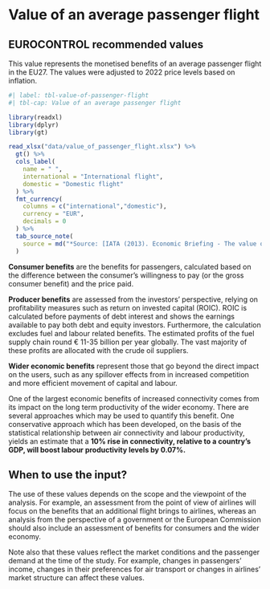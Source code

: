 # Value of an average passenger flight {#sec-value-of-an-average-passenger-flight}

## EUROCONTROL recommended values

This value represents the monetised benefits of an average passenger flight in
the EU27. The values were adjusted to 2022 price levels based on inflation.

```r
#| label: tbl-value-of-passenger-flight
#| tbl-cap: Value of an average passenger flight

library(readxl)
library(dplyr)
library(gt)

read_xlsx("data/value_of_passenger_flight.xlsx") %>% 
  gt() %>% 
  cols_label(
    name = " ",
    international = "International flight",
    domestic = "Domestic flight"
  ) %>% 
  fmt_currency(
    columns = c("international","domestic"),
    currency = "EUR",
    decimals = 0
  ) %>% 
  tab_source_note(
    source = md("*Source: [IATA (2013). Economic Briefing - The value of an average passenger flight in the EU27](https://www.iata.org/en/iata-repository/publications/economic-reports/value-of-an-average-passenger-flight-in-eu-27/)*")
  )
```

**Consumer benefits** are the benefits for passengers, calculated based on the difference between the consumer’s willingness to pay (or the gross consumer benefit) and the price paid.

**Producer benefits** are assessed from the investors’ perspective, relying on profitability measures such as return on invested capital (ROIC). ROIC is calculated before payments of debt interest and shows the earnings available to pay both debt and equity investors. Furthermore, the calculation excludes fuel and labour related benefits. The estimated profits of the fuel supply chain round € 11-35 billion per year globally. The vast majority of these profits are allocated with the crude oil suppliers.

**Wider economic benefits** represent those that go beyond the direct impact on the users, such as any spillover effects from in increased competition and more efficient movement of capital and labour. 

One of the largest economic benefits of increased connectivity comes from its impact on the long term productivity of the wider economy. There are several approaches which may be used to quantify this benefit. One conservative approach which has been developed, on the basis of the statistical relationship between air connectivity and labour productivity, yields an estimate that a **10% rise in connectivity, relative to a country’s GDP, will boost labour productivity levels by 0.07%.**

## When to use the input?

The use of these values depends on the scope and the viewpoint of the analysis. For example, an assessment from the point of view of airlines will focus on the benefits that an additional flight brings to airlines, whereas an analysis from the perspective of a government or the European Commission should also include an assessment of benefits for consumers and the wider economy.

Note also that these values reflect the market conditions and the passenger demand at the time of the study. For example, changes in passengers’ income, changes in their preferences for air transport or changes in airlines’ market structure can affect these values.


